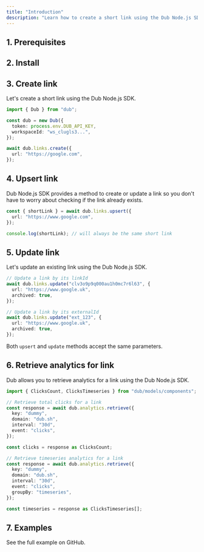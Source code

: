 ```yaml
---
title: "Introduction"
description: "Learn how to create a short link using the Dub Node.js SDK."
---
```



## 1. Prerequisites

<Prerequisites />

## 2. Install

<Install />

## 3. Create link

Let's create a short link using the Dub Node.js SDK.

```typescript create-link.ts
import { Dub } from "dub";

const dub = new Dub({
  token: process.env.DUB_API_KEY,
  workspaceId: "ws_clugls3...",
});

await dub.links.create({
  url: "https://google.com",
});
```

## 4. Upsert link

Dub Node.js SDK provides a method to create or update a link so you don't have to worry about checking if the link already exists.

```typescript upsert-link.ts
const { shortLink } = await dub.links.upsert({
  url: "https://www.google.com",
});

console.log(shortLink); // will always be the same short link
```

## 5. Update link

Let's update an existing link using the Dub Node.js SDK.

```typescript update-link.ts
// Update a link by its linkId
await dub.links.update("clv3o9p9q000au1h0mc7r6l63", {
  url: "https://www.google.uk",
  archived: true,
});

// Update a link by its externalId
await dub.links.update("ext_123", {
  url: "https://www.google.uk",
  archived: true,
});
```

Both `upsert` and `update` methods accept the same parameters.

## 6. Retrieve analytics for link

Dub allows you to retrieve analytics for a link using the Dub Node.js SDK.

```typescript get-analytics.ts
import { ClicksCount, ClicksTimeseries } from "dub/models/components";

// Retrieve total clicks for a link
const response = await dub.analytics.retrieve({
  key: "dummy",
  domain: "dub.sh",
  interval: "30d",
  event: "clicks",
});

const clicks = response as ClicksCount;

// Retrieve timeseries analytics for a link
const response = await dub.analytics.retrieve({
  key: "dummy",
  domain: "dub.sh",
  interval: "30d",
  event: "clicks",
  groupBy: "timeseries",
});

const timeseries = response as ClicksTimeseries[];
```

## 7. Examples

<CardGroup cols={2}>
  <Card
    title="Node.js Example"
    icon="arrow-up-right-from-square"
    href="https://github.com/dubinc/examples"
  >
    See the full example on GitHub.
  </Card>
</CardGroup>
